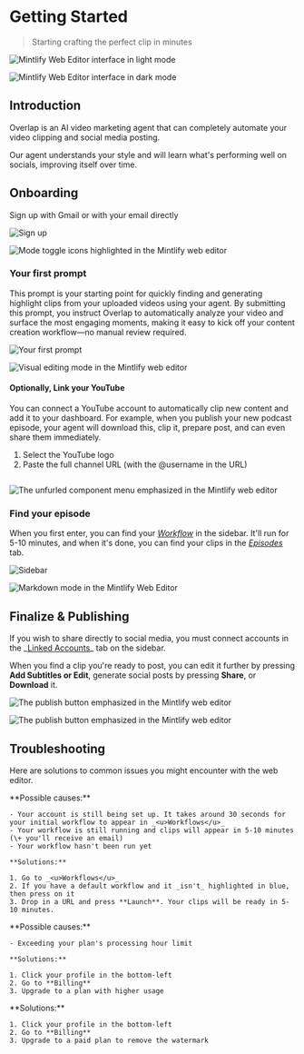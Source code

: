 # Getting Started

> Starting crafting the perfect clip in minutes

<img
  className="block dark:hidden my-0 pointer-events-none"
  src="https://mintlify.s3.us-west-1.amazonaws.com/mintlify/images/editor/editor-light.png"
  alt="Mintlify Web Editor interface in light mode"
/>

<img
  className="hidden dark:block my-0 pointer-events-none"
  src="https://mintlify.s3.us-west-1.amazonaws.com/mintlify/images/editor/editor-dark.png"
  alt="Mintlify Web Editor interface in dark mode"
/>

## Introduction

Overlap is an AI video marketing agent that can completely automate your video clipping and social media posting.

Our agent understands your style and will learn what's performing well on socials, improving itself over time.

## Onboarding

Sign up with Gmail or with your email directly

<Frame>
  <img
    src="/Screenshot2025-05-22at12.08.02PM.png"
    alt="Sign up"
    className="block dark:hidden"
    title="Sign up"
  />

  <img
    src="https://mintlify.s3.us-west-1.amazonaws.com/mintlify/images/editor/mode-toggle-dark.png"
    alt="Mode toggle icons highlighted in the Mintlify web editor"
    className="hidden dark:block"
  />
</Frame>

### Your first prompt

This prompt is your starting point for quickly finding and generating highlight clips from your uploaded videos using your agent. By submitting this prompt, you instruct Overlap to automatically analyze your video and surface the most engaging moments, making it easy to kick off your content creation workflow—no manual review required.

<Frame>
  <img
    src="/Screenshot2025-05-22at12.20.02PM.png"
    alt="Your first prompt"
    className="block dark:hidden"
    title="Your first clipping prompt"
  />

  <img
    src="https://mintlify.s3.us-west-1.amazonaws.com/mintlify/images/editor/visual-mode-dark.png"
    alt="Visual editing mode in the Mintlify web editor"
    className="hidden dark:block"
  />
</Frame>

#### Optionally, Link your YouTube

You can connect a YouTube account to automatically clip new content and add it to your dashboard. For example, when you publish your new podcast episode, your agent will download this, clip it, prepare post, and can even share them immediately.

1. Select the YouTube logo
2. Paste the full channel URL (with the @username in the URL)

<Frame>
  <img
    src="/on.png"
    alt=""
    className="block dark:hidden"
    title=""
    style={{ width:"100%" }}
  />

  <img
    src="https://mintlify.s3.us-west-1.amazonaws.com/mintlify/images/editor/component-menu-dark.png"
    alt="The unfurled component menu emphasized in the Mintlify web editor"
    className="hidden dark:block"
  />
</Frame>

### Find your episode

When you first enter, you can find your _<u>Workflow</u>_ in the sidebar. It'll run for 5-10 minutes, and when it's done, you can find your clips in the _<u>Episodes</u>_ tab.

<Frame>
  <img
    src="/workflowss.png"
    alt="Sidebar"
    className="block dark:hidden"
    title="Sidebar"
  />

  <img
    src="https://mintlify.s3.us-west-1.amazonaws.com/mintlify/images/editor/markdown-mode-dark.png"
    alt="Markdown mode in the Mintlify Web Editor"
    className="hidden dark:block"
  />
</Frame>

## Finalize & Publishing

<Info>
  If you wish to share directly to social media, you must connect accounts in the _<u>Linked Accounts</u>_ tab on the sidebar.
</Info>

When you find a clip you're ready to post, you can edit it further by pressing **Add Subtitles or Edit**, generate social posts by pressing **Share**, or **Download** it. 

<Frame>
  <img
    src="/Frame2049517340.png"
    alt="The publish button emphasized in the Mintlify web editor"
    className="block dark:hidden"
    title=""
  />

  <img
    src="https://mintlify.s3.us-west-1.amazonaws.com/mintlify/images/editor/publish-flow-dark.png"
    alt="The publish button emphasized in the Mintlify web editor"
    className="hidden dark:block"
  />
</Frame>

## Troubleshooting

Here are solutions to common issues you might encounter with the web editor.

<AccordionGroup>
  <Accordion title="I logged in. Why aren't my clips here?">
    **Possible causes:**

    - Your account is still being set up. It takes around 30 seconds for your initial workflow to appear in _<u>Workflows</u>_
    - Your workflow is still running and clips will appear in 5-10 minutes (\+ you'll receive an email)
    - Your workflow hasn't been run yet

    **Solutions:**

    1. Go to _<u>Workflows</u>_
    2. If you have a default workflow and it _isn't_ highlighted in blue, then press on it
    3. Drop in a URL and press **Launch**. Your clips will be ready in 5-10 minutes.
  </Accordion>
  <Accordion title='I received an error: "upgrade your plan"'>
    **Possible causes:**

    - Exceeding your plan's processing hour limit

    **Solutions:**

    1. Click your profile in the bottom-left
    2. Go to **Billing**
    3. Upgrade to a plan with higher usage
  </Accordion>
  <Accordion title="How do I remove the Overlap watermark?">
    **Solutions:**

    1. Click your profile in the bottom-left
    2. Go to **Billing**
    3. Upgrade to a paid plan to remove the watermark
  </Accordion>
</AccordionGroup>